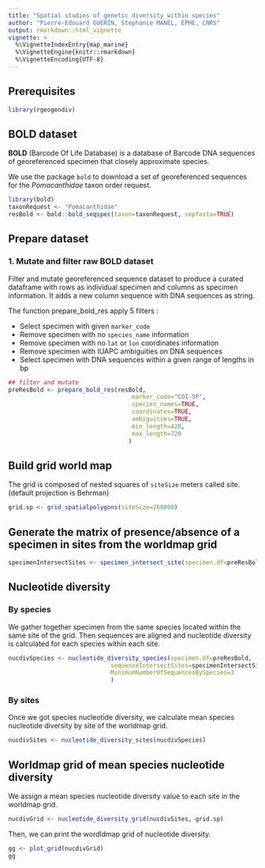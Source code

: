 ```yaml
---
title: "Spatial studies of genetic diversity within species"
author: "Pierre-Edouard GUERIN, Stephanie MANEL, EPHE, CNRS"
output: rmarkdown::html_vignette
vignette: >
  %\VignetteIndexEntry{map_marine}
  %\VignetteEngine{knitr::rmarkdown}
  %\VignetteEncoding{UTF-8}
---
```




## Prerequisites

```r
library(rgeogendiv)
```




## BOLD dataset

**BOLD** (Barcode Of Life Database) is a database of Barcode DNA sequences of georeferenced specimen that closely approximate species.

We use the package `bold` to download a set of georeferenced sequences for the *Pomacanthidae* taxon order request.

```r
library(bold)
taxonRequest <- "Pomacanthidae"
resBold <- bold::bold_seqspec(taxon=taxonRequest, sepfasta=TRUE)
```



## Prepare dataset
### 1. Mutate and filter raw BOLD dataset

Filter and mutate georeferenced sequence dataset to produce a curated dataframe with rows as individual specimen and columns as specimen information. It adds a new column sequence with DNA sequences as string.

The function prepare_bold_res apply 5 filters :

* Select specimen with given `marker_code`
* Remove specimen with no `species_name` information
* Remove specimen with no `lat` or `lon` coordinates information
* Remove specimen with IUAPC ambiguities on DNA sequences
* Select specimen with DNA sequences within a given range of lengths in bp

```r
## filter and mutate
preResBold <- prepare_bold_res(resBold,
                                   marker_code="COI-5P",
                                   species_names=TRUE, 
                                   coordinates=TRUE, 
                                   ambiguities=TRUE, 
                                   min_length=420,
                                   max_length=720
                                  )
```



## Build grid world map 

The grid is composed of nested squares of `siteSize` meters called site. (default projection is Behrman)

```r
grid.sp <- grid_spatialpolygons(siteSize=260000)
```


## Generate the matrix of presence/absence of a specimen in sites from the worldmap grid


```r
specimenIntersectSites <- specimen_intersect_site(specimen.df=preResBold, grid.sp=grid.sp)

```

## Nucleotide diversity

### By species

We gather together specimen from the same species located within the same site of the grid. Then sequences are aligned and nucleotide diversity is calculated for each species within each site.

```r
nucdivSpecies <- nucleotide_diversity_species(specimen.df=preResBold, 
                             sequenceIntersectSites=specimenIntersectSites,
                             MinimumNumberOfSequencesBySpecies=3
                             ) 
```

### By sites

Once we got species nucleotide diversity, we calculate mean species nucleotide diversity by site of the worldmap grid.

```r
nucdivSites <- nucleotide_diversity_sites(nucdivSpecies)
```


## Worldmap grid of mean species nucleotide diversity

We assign a mean species nucleotide diversity value to each site in the worldmap grid.

```r
nucdivGrid <- nucleotide_diversity_grid(nucdivSites, grid.sp)
```

Then, we can print the wordldmap grid of nucleotide diversity.

```r
gg <- plot_grid(nucdivGrid)
gg
```



